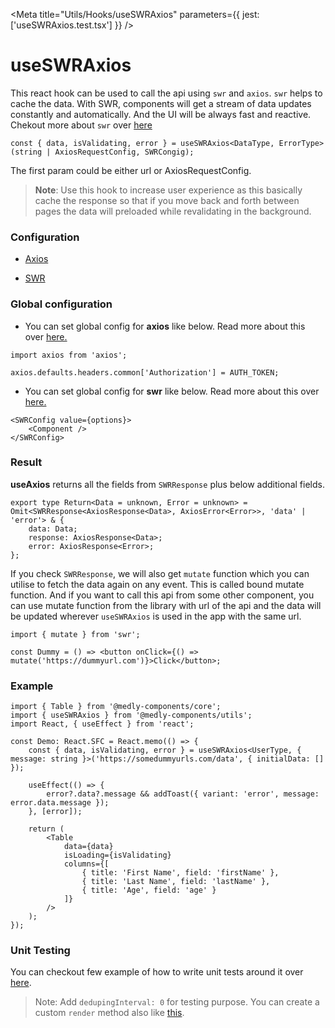 
<Meta title="Utils/Hooks/useSWRAxios" parameters={{ jest: ['useSWRAxios.test.tsx'] }} />

# useSWRAxios

This react hook can be used to call the api using `swr` and `axios`. `swr` helps to cache the data. With SWR, components will get a stream of data updates constantly and automatically. And the UI will be always fast and reactive. Chekout more about `swr` over [here](https://swr.vercel.app/)

```tsx
const { data, isValidating, error } = useSWRAxios<DataType, ErrorType>(string | AxiosRequestConfig, SWRCongig);
```

The first param could be either url or AxiosRequestConfig.

> **Note**: Use this hook to increase user experience as this basically cache the response so that if you move back and forth between pages the data will preloaded while revalidating in the background.

### Configuration

-   [Axios](https://github.com/axios/axios#request-config)

-   [SWR](https://swr.vercel.app/docs/options#options)

### Global configuration

-   You can set global config for **axios** like below. Read more about this over [here.](https://github.com/axios/axios#global-axios-defaults)

```tsx
import axios from 'axios';

axios.defaults.headers.common['Authorization'] = AUTH_TOKEN;
```

-   You can set global config for **swr** like below. Read more about this over [here.](https://swr.vercel.app/docs/global-configuration)

```tsx
<SWRConfig value={options}>
    <Component />
</SWRConfig>
```

### Result

**useAxios** returns all the fields from `SWRResponse` plus below additional fields.

```tsx
export type Return<Data = unknown, Error = unknown> = Omit<SWRResponse<AxiosResponse<Data>, AxiosError<Error>>, 'data' | 'error'> & {
    data: Data;
    response: AxiosResponse<Data>;
    error: AxiosResponse<Error>;
};
```

If you check `SWRResponse`, we will also get `mutate` function which you can utilise to fetch the data again on any event. This is called bound mutate function. And if you want to call this api from some other component, you can use mutate function from the library with url of the api and the data will be updated wherever `useSWRAxios` is used in the app with the same url.

```tsx
import { mutate } from 'swr';

const Dummy = () => <button onClick={() => mutate('https://dummyurl.com')}>Click</button>;
```

### Example

```tsx
import { Table } from '@medly-components/core';
import { useSWRAxios } from '@medly-components/utils';
import React, { useEffect } from 'react';

const Demo: React.SFC = React.memo(() => {
    const { data, isValidating, error } = useSWRAxios<UserType, { message: string }>('https://somedummyurls.com/data', { initialData: [] });

    useEffect(() => {
        error?.data?.message && addToast({ variant: 'error', message: error.data.message });
    }, [error]);

    return (
        <Table
            data={data}
            isLoading={isValidating}
            columns={[
                { title: 'First Name', field: 'firstName' },
                { title: 'Last Name', field: 'lastName' },
                { title: 'Age', field: 'age' }
            ]}
        />
    );
});
```

### Unit Testing

You can checkout few example of how to write unit tests around it over [here](https://github.com/medly/medly-components/blob/master/packages/utils/src/hooks/useSWRAxios/useSWRAxios.test.tsx).

> Note: Add `dedupingInterval: 0` for testing purpose. You can create a custom `render` method also like [this](https://github.com/medly/medly-components/blob/master/packages/utils/src/test-utils.tsx).
